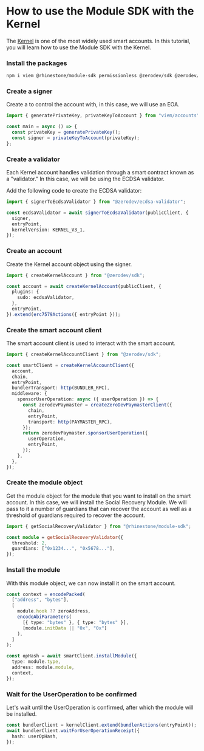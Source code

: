 
# How to use the Module SDK with the Kernel 

The [Kernel](https://github.com/zerodevapp/kernel) is one of the most widely used smart accounts. In this tutorial, you will learn how to use the Module SDK with the Kernel.

<Steps>

### Install the packages

```sh npm2yarn
npm i viem @rhinestone/module-sdk permissionless @zerodev/sdk @zerodev/ecdsa-validator
```

### Create a signer

Create a to control the account with, in this case, we will use an EOA.

```typescript copy
import { generatePrivateKey, privateKeyToAccount } from "viem/accounts";

const main = async () => {
  const privateKey = generatePrivateKey();
  const signer = privateKeyToAccount(privateKey);
};
```

### Create a validator

Each Kernel account handles validation through a smart contract known as a "validator." In this case, we will be using the ECDSA validator.

Add the following code to create the ECDSA validator:

```typescript copy
import { signerToEcdsaValidator } from "@zerodev/ecdsa-validator";

const ecdsaValidator = await signerToEcdsaValidator(publicClient, {
  signer,
  entryPoint,
  kernelVersion: KERNEL_V3_1,
});
```

### Create an account

Create the Kernel account object using the signer.

```typescript copy
import { createKernelAccount } from "@zerodev/sdk";

const account = await createKernelAccount(publicClient, {
  plugins: {
    sudo: ecdsaValidator,
  },
  entryPoint,
}).extend(erc7579Actions({ entryPoint }));
```

### Create the smart account client

The smart account client is used to interact with the smart account.

```typescript copy
import { createKernelAccountClient } from "@zerodev/sdk";

const smartClient = createKernelAccountClient({
  account,
  chain,
  entryPoint,
  bundlerTransport: http(BUNDLER_RPC),
  middleware: {
    sponsorUserOperation: async ({ userOperation }) => {
      const zerodevPaymaster = createZeroDevPaymasterClient({
        chain,
        entryPoint,
        transport: http(PAYMASTER_RPC),
      });
      return zerodevPaymaster.sponsorUserOperation({
        userOperation,
        entryPoint,
      });
    },
  },
});
```

### Create the module object

Get the module object for the module that you want to install on the smart account. In this case, we will install the Social Recovery Module. We will pass to it a number of guardians that can recover the account as well as a threshold of guardians required to recover the account.

```typescript copy
import { getSocialRecoveryValidator } from "@rhinestone/module-sdk";

const module = getSocialRecoveryValidator({
  threshold: 2,
  guardians: ["0x1234...", "0x5678..."],
});
```

### Install the module

With this module object, we can now install it on the smart account.

```typescript copy
const context = encodePacked(
  ["address", "bytes"],
  [
    module.hook ?? zeroAddress,
    encodeAbiParameters(
      [{ type: "bytes" }, { type: "bytes" }],
      [module.initData || "0x", "0x"]
    ),
  ]
);

const opHash = await smartClient.installModule({
  type: module.type,
  address: module.module,
  context,
});
```

### Wait for the UserOperation to be confirmed

Let's wait until the UserOperation is confirmed, after which the module will be installed.

```typescript copy
const bundlerClient = kernelClient.extend(bundlerActions(entryPoint));
await bundlerClient.waitForUserOperationReceipt({
  hash: userOpHash,
});
```

</Steps>
